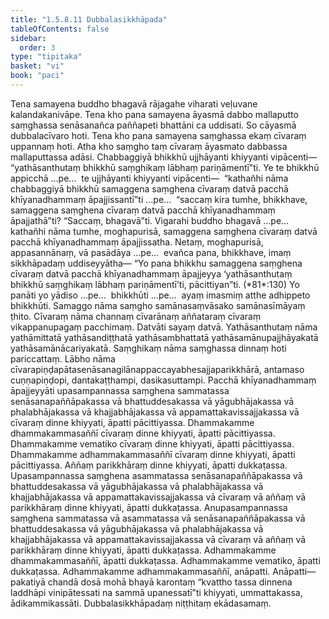 ```yaml
---
title: "1.5.8.11 Dubbalasikkhāpada"
tableOfContents: false
sidebar:
  order: 3
type: "tipitaka"
basket: "vi"
book: "paci"
---
```



<DynamicBreadcrumb />

<Division number="484" book="paci" bookNo="2" page="201">

<Paragraph number="1420" book="paci">
Tena samayena buddho bhagavā rājagahe viharati veḷuvane kalandakanivāpe. Tena kho pana samayena āyasmā dabbo mallaputto saṃghassa senāsanañca paññapeti bhattāni ca uddisati. So cāyasmā dubbalacīvaro hoti. Tena kho pana samayena saṃghassa ekaṃ cīvaraṃ uppannaṃ hoti. Atha kho saṃgho taṃ cīvaraṃ āyasmato dabbassa mallaputtassa adāsi. Chabbaggiyā bhikkhū ujjhāyanti khiyyanti vipācenti—  “yathāsanthutaṃ bhikkhū saṃghikaṃ lābhaṃ pariṇāmentī”ti.
</Paragraph>

<Paragraph number="1421" book="paci">
Ye te bhikkhū appicchā …pe…  te ujjhāyanti khiyyanti vipācenti—  “kathañhi nāma chabbaggiyā bhikkhū samaggena saṃghena cīvaraṃ datvā pacchā khīyanadhammaṃ āpajjissantī”ti …pe…  “saccaṃ kira tumhe, bhikkhave, samaggena saṃghena cīvaraṃ datvā pacchā khīyanadhammaṃ āpajjathā”ti? “Saccaṃ, bhagavā”ti. Vigarahi buddho bhagavā …pe…  kathañhi nāma tumhe, moghapurisā, samaggena saṃghena cīvaraṃ datvā pacchā khīyanadhammaṃ āpajjissatha. Netaṃ, moghapurisā, appasannānaṃ, vā pasādāya …pe…  evañca pana, bhikkhave, imaṃ sikkhāpadaṃ uddiseyyātha—
</Paragraph>

</Division>
<Division number="485" book="paci" bookNo="2" page="202">

<Paragraph number="1422" book="paci">
<Emphasis>“Yo pana bhikkhu samaggena saṃghena cīvaraṃ datvā pacchā khīyanadhammaṃ āpajjeyya ‘yathāsanthutaṃ bhikkhū saṃghikaṃ lābhaṃ pariṇāmentī’ti, pācittiyan”</Emphasis>ti. (*81*:<Emphasis>130</Emphasis>)
</Paragraph>

</Division>
<Division number="486" book="paci" bookNo="2" page="202">

<Paragraph number="1423" book="paci">
<Emphasis>Yo panā</Emphasis>ti yo yādiso …pe…  <Emphasis>bhikkhū</Emphasis>ti …pe…  ayaṃ imasmiṃ atthe adhippeto bhikkhūti.
</Paragraph>

<Paragraph number="1424" book="paci">
<Emphasis>Samaggo</Emphasis> nāma saṃgho samānasaṃvāsako samānasīmāyaṃ ṭhito.
</Paragraph>

<Paragraph number="1425" book="paci">
<Emphasis>Cīvaraṃ</Emphasis> nāma channaṃ cīvarānaṃ aññataraṃ cīvaraṃ vikappanupagaṃ pacchimaṃ.
</Paragraph>

<Paragraph number="1426" book="paci">
<Emphasis>Datvā</Emphasis>ti sayaṃ datvā.
</Paragraph>

<Paragraph number="1427" book="paci">
<Emphasis>Yathāsanthutaṃ</Emphasis> nāma yathāmittatā yathāsandiṭṭhatā yathāsambhattatā yathāsamānupajjhāyakatā yathāsamānācariyakatā.
</Paragraph>

<Paragraph number="1428" book="paci">
<Emphasis>Saṃghikaṃ</Emphasis> nāma saṃghassa dinnaṃ hoti pariccattaṃ.
</Paragraph>

<Paragraph number="1429" book="paci">
<Emphasis>Lābho</Emphasis> nāma cīvarapiṇḍapātasenāsanagilānappaccayabhesajjaparikkhārā, antamaso cuṇṇapiṇḍopi, dantakaṭṭhampi, dasikasuttampi.
</Paragraph>

<Paragraph number="1430" book="paci">
<Emphasis>Pacchā khīyanadhammaṃ āpajjeyyā</Emphasis>ti upasampannassa saṃghena sammatassa senāsanapaññāpakassa vā bhattuddesakassa vā yāgubhājakassa vā phalabhājakassa vā khajjabhājakassa vā appamattakavissajjakassa vā cīvaraṃ dinne khiyyati, āpatti pācittiyassa.
</Paragraph>

</Division>
<Division number="487" book="paci" bookNo="2" page="202">

<Paragraph number="1431" book="paci">
Dhammakamme dhammakammasaññī cīvaraṃ dinne khiyyati, āpatti pācittiyassa. Dhammakamme vematiko cīvaraṃ dinne khiyyati, āpatti pācittiyassa. Dhammakamme adhammakammasaññī cīvaraṃ dinne khiyyati, āpatti pācittiyassa.
</Paragraph>

<Paragraph number="1432" book="paci">
Aññaṃ parikkhāraṃ dinne khiyyati, āpatti dukkaṭassa. Upasampannassa saṃghena asammatassa senāsanapaññāpakassa vā bhattuddesakassa vā yāgubhājakassa vā phalabhājakassa vā khajjabhājakassa vā appamattakavissajjakassa vā cīvaraṃ vā aññaṃ vā parikkhāraṃ dinne khiyyati, āpatti dukkaṭassa. Anupasampannassa saṃghena sammatassa vā asammatassa vā senāsanapaññāpakassa vā bhattuddesakassa vā yāgubhājakassa vā phalabhājakassa vā khajjabhājakassa vā appamattakavissajjakassa vā cīvaraṃ vā aññaṃ vā parikkhāraṃ dinne khiyyati, āpatti dukkaṭassa. Adhammakamme dhammakammasaññī, āpatti dukkaṭassa. Adhammakamme vematiko, āpatti dukkaṭassa. Adhammakamme adhammakammasaññī, anāpatti.
</Paragraph>

</Division>
<Division number="488" book="paci" bookNo="2" page="203">

<Paragraph number="1433" book="paci">
Anāpatti—  pakatiyā chandā dosā mohā bhayā karontaṃ “kvattho tassa dinnena laddhāpi vinipātessati na sammā upanessatī”ti khiyyati, ummattakassa, ādikammikassāti.

</Paragraph>
</Division>

<Paragraph number="1434" type="center" book="paci">
Dubbalasikkhāpadaṃ niṭṭhitaṃ ekādasamaṃ.
</Paragraph>